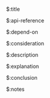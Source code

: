 $:title



$:api-reference



$:depend-on



$:consideration



$:description



$:explanation



$:conclusion



$:notes

